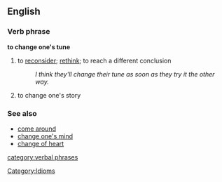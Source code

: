 ==English==
===Verb phrase===
'''to change one's tune'''
# to [[reconsider]]; [[rethink]]; to reach a different conclusion
#:''I think they'll change their tune as soon as they try it the other way.''
# to change one's story

===See also===
*[[come around]]
*[[change one's mind]]
*[[change of heart]]

[[Category:Idioms]]
[[category:verbal phrases]]
